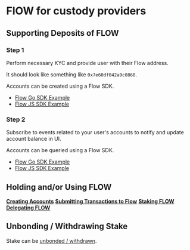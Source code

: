 <!--

TODO:
- Insert protocol for emitting event when tokens deposited into account
- Peter to insert generalised websequence digram from this doc https://docs.google.com/document/d/1b1fVgHBlGYMu0WvIz5fwDMc153UGzXz0Pp2lr1atRrE/edit#heading=h.vyfahjj5ho25
- Insert sequence diagram https://www.notion.so/dapperlabs/Token-Staking-Process-6877e85a057e4eab8beae7f5187f3ffb#6cdcd35f8084439d93da479f1dc0831d
- Insert Unbonding transaction example
https://github.com/dapperlabs/flow-internal/issues/1131

-->

# FlOW for custody providers

## Supporting Deposits of FLOW

### **Step 1**

Perform necessary KYC and provide user with their Flow address.

It should look like something like `0x7e60df042a9c0868`.

Accounts can be created using a Flow SDK.

- [Flow Go SDK Example](https://github.com/onflow/flow-go-sdk#creating-an-account)
- [Flow JS SDK Example]()

### **Step 2**

Subscribe to events related to your user's accounts to notify and update account balance in UI.

Accounts can be queried using a Flow SDK.

- [Flow Go SDK Example](https://github.com/onflow/flow-go-sdk#querying-accounts)
- [Flow JS SDK Example]()

## Holding and/or Using FLOW

**[Creating Accounts](#)**
**[Submitting Transactions to Flow](#)**
**[Staking FLOW](#)**
**[Delegating FLOW](#)**

## Unbonding / Withdrawing Stake

Stake can be [unbonded / withdrawn](custody-staking-and-delivery.mdx#unbonding-/-withdrawing-stake).
